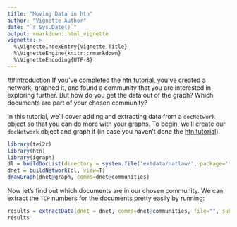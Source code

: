 ```yaml
---
title: "Moving Data in htn"
author: "Vignette Author"
date: "`r Sys.Date()`"
output: rmarkdown::html_vignette
vignette: >
  %\VignetteIndexEntry{Vignette Title}
  %\VignetteEngine{knitr::rmarkdown}
  %\VignetteEncoding{UTF-8}
---
```

##Introduction
If you've completed the [htn tutorial]('Getting_started.html'), you've created a network, graphed it, and found a community that you are interested in exploring further.  But how do you get the data out of the graph?  Which documents are part of your chosen community?

In this tutorial, we'll cover adding and extracting data from a `docNetwork` object so that you can do more with your graphs.  To begin, we'll create our `docNetwork` object and graph it (in case you haven't done the [htn tutorial]('Getting_started.html')).

```r
library(tei2r)
library(htn)
library(igraph)
dl = buildDocList(directory = system.file('extdata/natlaw/', package='tei2r'), indexFile=system.file('extdata/natlaw/index.csv', package='tei2r'))
dnet = buildNetwork(dl, view=T)
drawGraph(dnet@graph, comms=dnet@communities)
```

Now let's find out which documents are in our chosen community.  We can extract the `TCP` numbers for the documents pretty easily by running:
```r
results = extractData(dnet = dnet, comms=dnet@communities, file="", sub=T, by=2)
results
```
